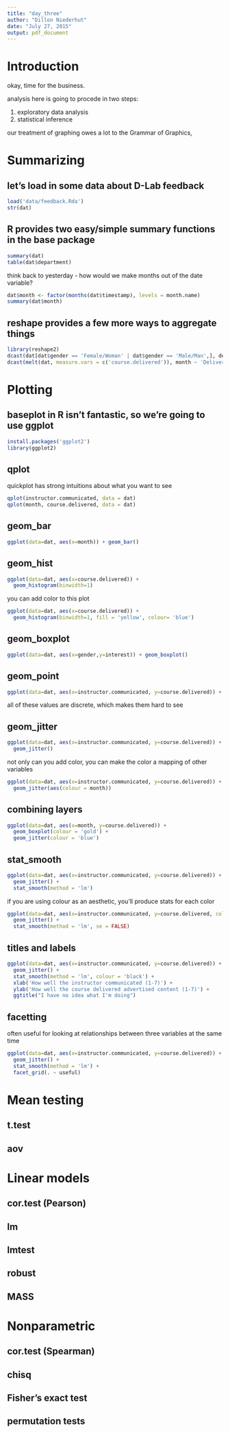 ```yaml
---
title: "day_three"
author: "Dillon Niederhut"
date: "July 27, 2015"
output: pdf_document
---
```


# Introduction

okay, time for the business. 

analysis here is going to procede in two steps:

1. exploratory data analysis
2. statistical inference

our treatment of graphing owes a lot to the Grammar of Graphics, 

# Summarizing

## let's load in some data about D-Lab feedback 

```r
load('data/feedback.Rda')
str(dat)
```

## R provides two easy/simple summary functions in the base package

```r
summary(dat)
table(dat$department)
```

think back to yesterday - how would we make months out of the date variable?

```r
dat$month <- factor(months(dat$timestamp), levels = month.name)
summary(dat$month)
```

## reshape provides a few more ways to aggregate things

```r
library(reshape2)
dcast(dat[dat$gender == 'Female/Woman' | dat$gender == 'Male/Man',], department ~ gender)
dcast(melt(dat, measure.vars = c('course.delivered')), month ~ 'Delivered', fun.aggregate = mean)
```

# Plotting

## baseplot in R isn't fantastic, so we're going to use ggplot

```r
install.packages('ggplot2')
library(ggplot2)
```

## qplot

quickplot has strong intuitions about what you want to see

```r
qplot(instructor.communicated, data = dat)
qplot(month, course.delivered, data = dat)
```

## geom_bar

```r
ggplot(data=dat, aes(x=month)) + geom_bar()
```

## geom_hist

```r
ggplot(data=dat, aes(x=course.delivered)) + 
  geom_histogram(binwidth=1)
```

you can add color to this plot

```r
ggplot(data=dat, aes(x=course.delivered)) + 
  geom_histogram(binwidth=1, fill = 'yellow', colour= 'blue')
```

## geom_boxplot

```r
ggplot(data=dat, aes(x=gender,y=interest)) + geom_boxplot()
```

## geom_point

```r
ggplot(data=dat, aes(x=instructor.communicated, y=course.delivered)) + geom_point()
```

all of these values are discrete, which makes them hard to see

## geom_jitter

```r
ggplot(data=dat, aes(x=instructor.communicated, y=course.delivered)) + 
  geom_jitter()
```

not only can you add color, you can make the color a mapping of other variables

```r
ggplot(data=dat, aes(x=instructor.communicated, y=course.delivered)) + 
  geom_jitter(aes(colour = month))
```

## combining layers

```r
ggplot(data=dat, aes(x=month, y=course.delivered)) + 
  geom_boxplot(colour = 'gold') + 
  geom_jitter(colour = 'blue')
```

## stat_smooth

```r
ggplot(data=dat, aes(x=instructor.communicated, y=course.delivered)) + 
  geom_jitter() + 
  stat_smooth(method = 'lm')
```

if you are using colour as an aesthetic, you'll produce stats for each color

```r
ggplot(data=dat, aes(x=instructor.communicated, y=course.delivered, colour = month)) + 
  geom_jitter() + 
  stat_smooth(method = 'lm', se = FALSE)
```

## titles and labels

```r
ggplot(data=dat, aes(x=instructor.communicated, y=course.delivered)) + 
  geom_jitter() + 
  stat_smooth(method = 'lm', colour = 'black') + 
  xlab('How well the instructor communicated (1-7)') + 
  ylab('How well the course delivered advertised content (1-7)') + 
  ggtitle("I have no idea what I'm doing") 
```

## facetting

often useful for looking at relationships between three variables at the same time

```r
ggplot(data=dat, aes(x=instructor.communicated, y=course.delivered)) + 
  geom_jitter() + 
  stat_smooth(method = 'lm') +
  facet_grid(. ~ useful)
```

# Mean testing

## t.test

## aov

# Linear models

## cor.test (Pearson)

## lm

## lmtest

## robust

## MASS

# Nonparametric

## cor.test (Spearman)

## chisq

## Fisher's exact test

## permutation tests